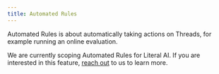 ```yaml
---
title: Automated Rules
---
```


Automated Rules is about automatically taking actions on Threads, for example running an online evaluation. 

We are currently scoping Automated Rules for Literal AI. If you are interested in this feature, [reach out](https://cal.com/dan-constantini/15min) to us to learn more.